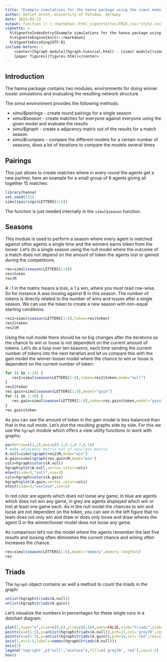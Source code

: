 ```yaml
---
title: "Example simulations for the hanna package using the simul module"
author: Detlef Groth, University of Potsdam, Germany
date: 2023-02-13
output: function () { rmarkdown::html_vignette(toc=TRUE,css="style.css") }
vignette: >
  %\VignetteIndexEntry{Example simulations for the hanna package using the simul module}
  %\VignetteEngine{knitr::rmarkdown}
  %\VignetteEncoding{UTF-8}
include-before: |
    <center>[hgraph module](hgraph-tutorial.html) - [simul module](simul-tutorial.html) -
    [paper figures](figures.html)</center>
---
```



## Introduction

The hanna package contains two modules, environments for doing winner looser
simulations and evaluating the resulting network structure.

The simul environment provides the following methods:

* _simul$pairings_ - create round pairings for a single season
* _simul$season_ - create matches for everyone against everyone using the given model and evaluate the results
* _simul$graph_ - create a adjacency matrix out of the results for a match season
* _simul$compare_ - compare the different models for a certain number of seasons, does a lot of iterations to compare the models several times

## Pairings

This just allows to create matches where in every round the agents get a new
partner, here an example for a small group of 6 agents giving all together 15
matches:

```r
library(hanna)
set.seed(123)
simul$pairings(LETTERS[1:6])
```

The function is just needed internally in the `simul$season` function.

## Seasons 

This module is used to perform a season where every agent is matched against
other agents a single time and the winners earns token from the looser. Let's
do a single season using the null model where the outcome of a match does not
depend on the amount of token the agents lost or gained during the competitions.


```r
res=simul$season(LETTERS[1:8])
res$token
res$M
```

A -1 in the matrix means a loss, a 1 a win, where you must read row-wise. So
for instance A was loosing against B in this season. The number of tokens is
directly related to the number of wins and losses after a single season. We
can use the token to create a new season with non-equal starting conditions.

```r
res2=simul$season(LETTERS[1:8],token=res$token)
res2$token
res2$M
```

Using the null model there should be no big changes after the iterations as
the chance to win or loose is not dependent on the current amount of tokens.
Let's do a loop over ten seasons, each time sending the current number of
tokens into the next iteration and let us compare this with the gain model
the winner-looser model where the chance to win or loose is dependent on the
current number of token:

```r
for (i in 1:10) {
   res2=simul$season(LETTERS[1:8],token=res2$token,mode="null")
}
res2$token
res.gain=simul$season(LETTERS[1:8],model="gain")
for (i in 1:10) {
   res.gain=simul$season(LETTERS[1:8],token=res.gain$token,model="gain")
}
res.gain$token
```    

As you can see the amount of token in the gain model is less balanced than
that in the null mode. Let's plot the resulting graphs side by side. For this
we use the `hgraph` module which offers a view utility functions to work with
graphs:


```r
par(mfrow=c(1,2),mai=c(0.1,0.1,0.7,0.1))
# make adjacency matrix out of win/loss matrix
A.null=simul$graph(res2$M,mode="win")
A.gain=simul$graph(res.gain$M,mode="win")
cols=hgraph$colors(A.null)
hgraph$plot(A.null,vertex.color=cols)
mtext(side=3,"null",cex=2)
cols=hgraph$colors(A.gain)
hgraph$plot(A.gain,vertex.color=cols)
mtext(side=3,"winlose",cex=2)
```

In red color are agents which does not loose any game, in blue are agents
which does not win any game, in grey are agents displayed which win or lost at
least one game each. As in the null model the chances to win and loose are not
dependent on the token, you can see in the left figure that no team does not
only win and draw or does only loose and draw wheres the agent G in the
winner/looser model does not loose any game.

As comparison let's run the model where the agents remember the last five
results and loosing often diminishes the current chance and wining often
increases the chance.

```r
res=simul$season(LETTERS[1:6],model="memory",memory.length=5)
res
```

## Triads

The `hgraph` object contains as well a method to count the triads in the graph:

```r
unlist(hgraph$triads(A.null))
unlist(hgraph$triads(A.gain))
```

Let's visualize the numbers in percentages for these single runs in a dotchart
diagram.

```r
plot(1,type="n",xlim=c(0,6),ylim=c(0,30),axes=FALSE,xlab="triads",ylab="counts")
points(x=c(1:5),y=unlist(hgraph$triads(A.null)),pch=17,col='grey70',cex=2.5)
points(x=c(1:5),y=unlist(hgraph$triads(A.gain)),pch=19,col='red',cex=2)
axis(1,at=1:5,labels=names(hgraph$triads(A.null)))
axis(2)
legend('topright',c("null","winlose"),fill=c('grey70','red'),cex=1.5)
box()
```
